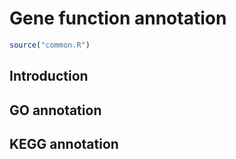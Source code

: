 # Gene function annotation

```r
source("common.R")
```

## Introduction

## GO annotation

## KEGG annotation